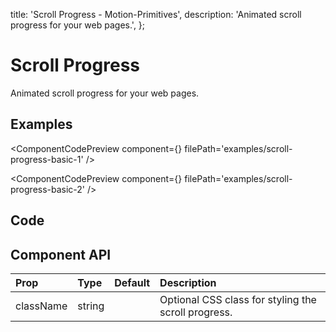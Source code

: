   title: 'Scroll Progress - Motion-Primitives',
  description: 'Animated scroll progress for your web pages.',
};


# Scroll Progress

Animated scroll progress for your web pages.

## Examples

<ComponentCodePreview
  component={<ScrollProgressBasic1 />}
  filePath='examples/scroll-progress-basic-1'
/>

<ComponentCodePreview
  component={<ScrollProgressBasic2 />}
  filePath='examples/scroll-progress-basic-2'
/>

## Code

<CodeBlock filePath='components/core/scroll-progress.tsx' />

## Component API

| Prop      | Type   | Default | Description                                         |
| :-------- | :----- | :------ | :-------------------------------------------------- |
| className | string |         | Optional CSS class for styling the scroll progress. |
